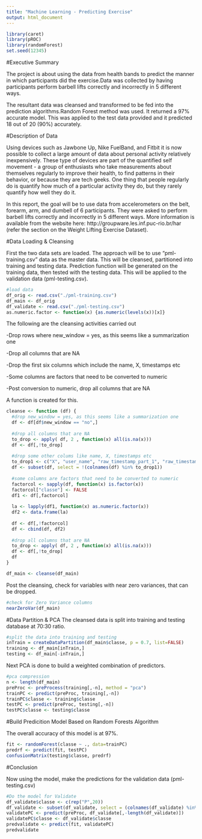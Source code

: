 ```yaml
---
title: "Machine Learning - Predicting Exercise"
output: html_document
---
```

```r
library(caret)
library(pROC)
library(randomForest)
set.seed(12345)
```
#Executive Summary

The project is about using the data from health bands to predict the manner in which participants did the exercise.Data was collected by having participants perform barbell lifts correctly and incorrectly in 5 different ways.

The resultant data was cleansed and transformed to be fed into the prediction algorithms.Random Forest method was used. It returned a 97% accurate model. This was applied to the test data provided and it predicted 18 out of 20 (90%) accurately.

#Description of Data

Using devices such as Jawbone Up, Nike FuelBand, and Fitbit it is now possible to collect a large amount of data about personal activity relatively inexpensively. These type of devices are part of the quantified self movement - a group of enthusiasts who take measurements about themselves regularly to improve their health, to find patterns in their behavior, or because they are tech geeks. One thing that people regularly do is quantify how much of a particular activity they do, but they rarely quantify how well they do it. 

In this report, the goal will be to use data from accelerometers on the belt, forearm, arm, and dumbell of 6 participants. They were asked to perform barbell lifts correctly and incorrectly in 5 different ways. More information is available from the website here: http://groupware.les.inf.puc-rio.br/har (refer the section on the Weight Lifting Exercise Dataset).

#Data Loading & Cleansing

First the two data sets are loaded. The approach will be to use "pml-training.csv" data as the master data. This will be cleansed, partitioned into training and testing data. Prediction function will be generated on the training data, then tested with the testing data. This will be applied to the validation data (pml-testing.csv).
```r
#load data
df_orig <- read.csv("./pml-training.csv")
df_main <- df_orig
df_validate <- read.csv("./pml-testing.csv")
as.numeric.factor <- function(x) {as.numeric(levels(x))[x]}
```

The following are the cleansing activities carried out

-Drop rows where new_window = yes, as this seems like a summarization one

-Drop all columns that are NA

-Drop the first six columns which include the name, X, timestamps etc

-Some columns are factors that need to be converted to numeric

-Post conversion to numeric, drop all columns that are NA

A function is created for this. 
```r
cleanse <- function (df) {
  #drop new_window = yes, as this seems like a summarization one
  df <- df[df$new_window == "no",]
  
  #drop all columns that are NA
  to_drop <- apply( df, 2 , function(x) all(is.na(x))) 
  df <- df[,!to_drop]
  
  #drop some other colums like name, X, timestamps etc
  to_drop1 <- c("X", "user_name", "raw_timestamp_part_1", "raw_timestamp_part_2", "cvtd_timestamp", "new_window", "num_window")
  df <- subset(df, select = !(colnames(df) %in% to_drop1))
  
  #some columns are factors that need to be converted to numeric
  factorcol <- sapply(df, function(x) is.factor(x))
  factorcol["classe"] <- FALSE
  df1 <- df[,factorcol]
    
  la <- lapply(df1, function(x) as.numeric.factor(x))
  df2 <- data.frame(la)
  
  df <- df[,!factorcol]
  df <- cbind(df, df2)
  
  #drop all columns that are NA
  to_drop <- apply( df, 2 , function(x) all(is.na(x))) 
  df <- df[,!to_drop]
  df  
}

df_main <- cleanse(df_main)
```

Post the cleansing, check for variables with near zero variances, that can be dropped. 
```r
#check for Zero Variance columns
nearZeroVar(df_main) 
```

#Data Partition & PCA
The cleansed data is split into training and testing database at 70:30 ratio.
```r
#split the data into training and testing
inTrain = createDataPartition(df_main$classe, p = 0.7, list=FALSE)
training <- df_main[inTrain,]
testing <- df_main[-inTrain,]
```

Next PCA is done to build a weighted combination of predictors. 
```r
#pca compression
n <- length(df_main)
preProc <- preProcess(training[,-n], method = "pca")
trainPC <- predict(preProc, training[,-n])
trainPC$classe <- training$classe
testPC <- predict(preProc, testing[,-n])
testPC$classe <- testing$classe
```

#Build Predicition Model Based on Random Forests Algorithm

The overall accuracy of this model is at 97%.

```r
fit <- randomForest(classe ~ ., data=trainPC)
predrf <- predict(fit, testPC)
confusionMatrix(testing$classe, predrf)
```

#Conclusion

Now using the model, make the predictions for the validation data (pml-testing.csv)
```r
#Do the model for Validate
df_validate$classe <- c(rep("P",20))
df_validate <- subset(df_validate, select = (colnames(df_validate) %in% colnames(df_main)))
validatePC <- predict(preProc, df_validate[,-length(df_validate)])
validatePC$classe <- df_validate$classe
predvalidate <- predict(fit, validatePC)
predvalidate
```